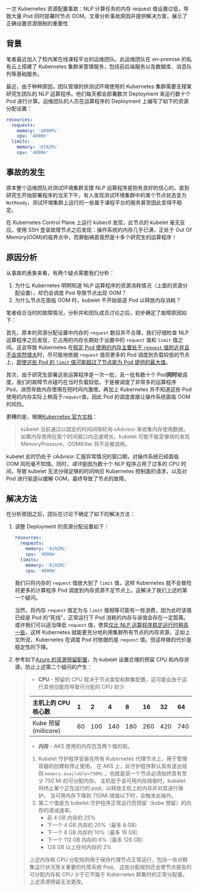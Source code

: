 一次 Kubernetes 资源配置事故：NLP 计算任务的内存 request 值设置过低，导致大量 Pod 同时部署时节点 OOM。文章分析事故原因并提供解决方案，展示了正确设置资源限制的重要性
`

## 背景

笔者最近加入了校内某在线课程平台的运维团队。此运维团队在 on-premise 的私有云上搭建了 Kubernetes 集群来管理服务，包括前后端服务以及数据库、消息队列等基础服务。

最近，由于种种原因，团队管理的供测试环境使用的 Kubernetes 集群需要支撑某研究生团队的 NLP 运算程序。他们每天都会部署数次 Deployment 来运行数十个 Pod 进行计算。运维团队的人员在运算程序的 Deployment 上编写了如下的资源分配设置：

```yaml
resources:
  requests:
    memory: '4096Mi'
    cpu: '4000m'
  limits:
    memory: '8192Mi'
    cpu: '4000m'
```

## 事故的发生

原本整个运维团队对测试环境集群支撑 NLP 运算程序是抱有良好的信心的，直到研究生开始部署程序的当天下午，有人发现测试环境集群中的某个节点状态变为`NotReady`，测试环境集群上运行的一些属于课程平台的服务甚至因此变得不稳定。

在 Kubernetes Control Plane 上运行 kubectl 发现，此节点的 kubelet 毫无反应。使用 SSH 登录故障节点之后发现：操作系统的内存几乎已满，正处于 Out Of Memory(OOM)的临界点中，而罪魁祸首竟然是十多个研究生的运算程序！

## 原因分析

从事故的表象来看，有两个疑点需要我们分析：

1. 为什么 Kubernetes 明明知道 NLP 运算程序的资源消耗情况（上面的资源分配设置），却仍会调度 Pod 导致节点出现 OOM？
2. 为什么节点在面临 OOM 时，kubelet 不开始驱逐 Pod 以释放内存消耗？

笔者结合当时的故障情况，分析并和团队成员讨论之后，初步确定了故障原因如下：

首先，原本的资源分配设置中内存的 `request` 数目并不合理，我们仔细检查 NLP 运算程序之后发现，它占用的内存长期处于设置中的 `request` 值和 `limit` 值之间。这会导致 Kubernetes 在<u>假定 Pod 使用的内存主要处于 `request` 值附近并且不会突然增大</u>时，尽可能地依据 `request` 值将更多的 Pod 调度到负载较低的节点上，<u>即使这些 Pod 的 `limit` 值可能超过了节点能为 Pod 提供的最大值</u>。

其次，由于研究生部署这些运算程序是一次一批，且一批有数十个 Pod**同时**被调度，我们的故障节点碰巧在当时负载较低，于是被调度了非常多的运算程序 Pod，进而导致内存使用在短时间内激增。再加上 Kubernetes 并不知道这些 Pod 使用的内存实际上稍高于`request`值，因此 Pod 的调度直接让操作系统面临 OOM 的风险。

更糟的是，根据[Kubernetes 官方文档](https://kubernetes.io/zh/docs/tasks/administer-cluster/out-of-resource/#kubelet-%E5%8F%AF%E8%83%BD%E6%97%A0%E6%B3%95%E7%AB%8B%E5%8D%B3%E5%8F%91%E7%8E%B0%E5%86%85%E5%AD%98%E5%8E%8B%E5%8A%9B)：

> kubelet 当前通过以固定的时间间隔轮询 cAdvisor 来收集内存使用数据。如果内存使用在那个时间窗口内迅速增长，kubelet 可能不能足够快的发现 MemoryPressure，OOMKiller 将不会被调用。

kubelet 此时仍处于 cAdvisor 汇报异常情况的窗口期，对操作系统已经面临 OOM 风险毫不知情。同时，*或许*是因为数十个 NLP 程序占用了过多的 CPU 时间，导致 kubelet 无法分得足够的时间响应 Kubernetes 控制面的请求，以及对 Pod 进行驱逐以缓解 OOM，最终导致了节点的故障。

## 解决方法

在分析原因之后，团队在讨论下确定了如下的解决方法：

1. 调整 Deployment 的资源分配设置如下：

   ```yaml
   resources:
     requests:
       memory: '8192Mi'
       cpu: '4000m'
     limits:
       memory: '8192Mi'
       cpu: '4000m'
   ```

   我们只将内存的 `request` 值放大到了 `limit` 值，这样 Kubernetes 就不会冒险将更多的计算程序 Pod 调度到内存资源不足节点上。这解决了我们上述的第一个疑问。

   当然，将内存 `request` 值定为与 `limit` 值相等可能有一些浪费，因为此时该值已经是 Pod 的“死线”，正常运行下 Pod 消耗的内存与该值会存在一定距离。或许我们可以适当降低 `request` 值，使其<u>仅比 NLP 运算程序稳定运行时稍高一些</u>，这样 Kubernetes 就能更充分地利用集群所有节点的内存资源，正如上文所说，Kubernetes 在调度 Pod 时依据的是 `request` 值。但这样做的代价是稳定性的下降。

2. 参考如下[Azure 的资源预留配置](https://docs.microsoft.com/zh-cn/azure/aks/concepts-clusters-workloads#resource-reservations)，为 kubelet 设置合理的预留 CPU 和内存资源，防止上述第二个疑问的产生：

   > - **CPU** - 预留的 CPU 取决于节点类型和群集配置，这可能会由于运行其他功能而导致可分配的 CPU 较少
   >
   > | 主机上的 CPU 核心数   | 1   | 2   | 4   | 8   | 16  | 32  | 64  |
   > | :-------------------- | :-- | :-- | :-- | :-- | :-- | :-- | :-- |
   > | Kube 预留 (millicore) | 60  | 100 | 140 | 180 | 260 | 420 | 740 |
   >
   > - **内存** - AKS 使用的内存包含两个值的和。
   >
   > 1. Kubelet 守护程序安装在所有 Kubernetes 代理节点上，用于管理容器的创建和停止使用。 在 AKS 上，此守护程序默认具有逐出规则 `memory.available<750Mi` ，也就是说一个节点必须始终具有至少 750 Mi 的可分配内存。 主机低于该可用内存阈值时，kubelet 将终止某个正在运行的 pod，以释放主机上的内存并对其进行保护。 当可用内存下降到 750Mi 阈值以下时，会触发此操作。
   > 2. 第二个值是为 kubelet 守护程序正常运行而预留（kube 预留）的内存的递减速率。
   >    - 前 4 GB 内存的 25%
   >    - 下一个 4 GB 内存的 20%（最多 8 GB）
   >    - 下一个 8 GB 内存的 10%（最多 16 GB）
   >    - 下一个 112 GB 内存的 6%（最多 128 GB）
   >    - 128 GB 以上任何内存的 2%
   >
   > 上述内存和 CPU 分配规则用于保持代理节点正常运行，包括一些对群集运行状况至关重要的托管系统 Pod。 这些分配规则还会使节点报告的可分配内存和 CPU 少于它不属于 Kubernetes 群集时的正常分配量。 上述资源预留无法更改。
